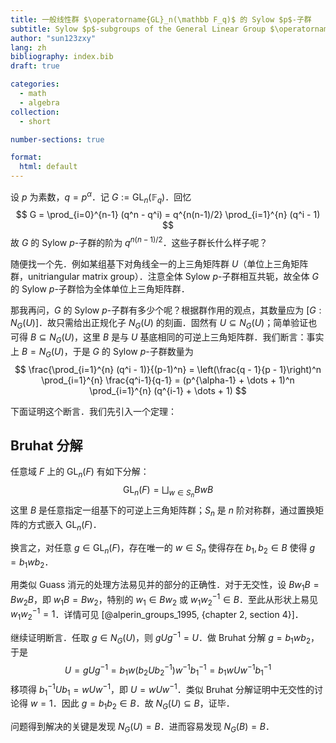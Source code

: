 ```yaml
---
title: 一般线性群 $\operatorname{GL}_n(\mathbb F_q)$ 的 Sylow $p$-子群
subtitle: Sylow $p$-subgroups of the General Linear Group $\operatorname{GL}_n(\mathbb F_q)$
author: "sun123zxy"
lang: zh
bibliography: index.bib
draft: true

categories:
  - math
  - algebra
collection:
  - short

number-sections: true

format:
  html: default
---
```


\newcommand{\GL}{\operatorname{GL}}

设 $p$ 为素数，$q = p^\alpha$．记 $G:=\GL_n(\mathbb F_q)$．回忆
$$
G = \prod_{i=0}^{n-1} (q^n - q^i) = q^{n(n-1)/2} \prod_{i=1}^{n} (q^i - 1)
$$
故 $G$ 的 Sylow $p$-子群的阶为 $q^{n(n-1)/2}$．这些子群长什么样子呢？

随便找一个先．例如某组基下对角线全一的上三角矩阵群 $U$（单位上三角矩阵群，unitriangular matrix group）．注意全体 Sylow $p$-子群相互共轭，故全体 $G$ 的 Sylow $p$-子群恰为全体单位上三角矩阵群．

那我再问，$G$ 的 Sylow $p$-子群有多少个呢？根据群作用的观点，其数量应为 $[G : N_G(U)]$．故只需给出正规化子 $N_G(U)$ 的刻画．固然有 $U \subseteq N_G(U)$；简单验证也可得 $B \subseteq N_G(U)$，这里 $B$ 是与 $U$ 基底相同的可逆上三角矩阵群．我们断言：事实上 $B = N_G(U)$，于是 $G$ 的 Sylow $p$-子群数量为
$$
\frac{\prod_{i=1}^{n} (q^i - 1)}{(p-1)^n} = \left(\frac{q - 1}{p - 1}\right)^n \prod_{i=1}^{n} \frac{q^i-1}{q-1} = (p^{\alpha-1} + \dots + 1)^n \prod_{i=1}^{n} (q^{i-1} + \dots + 1)
$$

下面证明这个断言．我们先引入一个定理：

:::{#thm-bruhat-decomp}

## Bruhat 分解

任意域 $F$ 上的 $\GL_n(F)$ 有如下分解：
$$
\GL_n(F) = \bigsqcup_{w \in S_n} B w B
$$
这里 $B$ 是任意指定一组基下的可逆上三角矩阵群；$S_n$ 是 $n$ 阶对称群，通过置换矩阵的方式嵌入 $\GL_n(F)$．

换言之，对任意 $g \in \GL_n(F)$，存在唯一的 $w \in S_n$ 使得存在 $b_1, b_2 \in B$ 使得 $g = b_1 w b_2$．
:::

:::{.proof}

用类似 Guass 消元的处理方法易见并的部分的正确性．对于无交性，设 $B w_1 B = B w_2 B$，即 $w_1 B = B w_2$，特别的 $w_1 \in B w_2$ 或 $w_1 w_2^{-1} \in B$．至此从形状上易见 $w_1 w_2^{-1} = 1$．详情可见 [@alperin_groups_1995, {chapter 2, section 4}]．
:::

继续证明断言．任取 $g \in N_G(U)$，则 $g U g^{-1} = U$．做 Bruhat 分解 $g = b_1 w b_2$，于是
$$
U = g U g^{-1} = b_1 w (b_2 U b_2^{-1}) w^{-1} b_1^{-1} = b_1 w U w^{-1} b_1^{-1}
$$
移项得 $b_1^{-1} U b_1 = w U w^{-1}$，即 $U = w U w^{-1}$．类似 Bruhat 分解证明中无交性的讨论得 $w = 1$．因此 $g = b_1 b_2 \in B$．故 $N_G(U) \subseteq B$，证毕．

问题得到解决的关键是发现 $N_G(U) = B$．进而容易发现 $N_G(B) = B$．